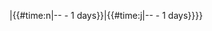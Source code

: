 {{维基日报模板|{{#time:Y|{{CURRENTYEAR}}-{{CURRENTMONTH}}-{{CURRENTDAY}} - 1 days}}|{{#time:n|{{CURRENTYEAR}}-{{CURRENTMONTH}}-{{CURRENTDAY}} - 1 days}}|{{#time:j|{{CURRENTYEAR}}-{{CURRENTMONTH}}-{{CURRENTDAY}} - 1 days}}}}